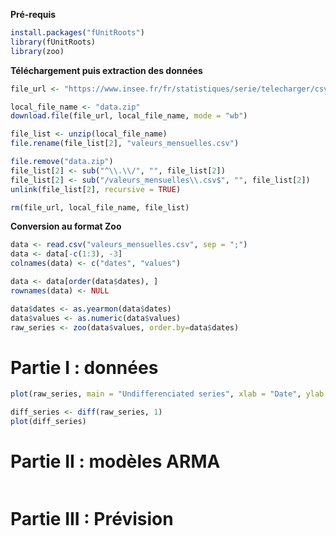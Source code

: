 **Pré-requis**

```r
install.packages("fUnitRoots")
library(fUnitRoots)
library(zoo)
```

**Téléchargement puis extraction des données**

```r
file_url <- "https://www.insee.fr/fr/statistiques/serie/telecharger/csv/010767819?ordre=antechronologique&transposition=donneescolonne&periodeDebut=1&anneeDebut=1990&periodeFin=1&anneeFin=2024&revision=sansrevisions"

local_file_name <- "data.zip"
download.file(file_url, local_file_name, mode = "wb")

file_list <- unzip(local_file_name)
file.rename(file_list[2], "valeurs_mensuelles.csv")

file.remove("data.zip")
file_list[2] <- sub("^\\.\\/", "", file_list[2])
file_list[2] <- sub("/valeurs_mensuelles\\.csv$", "", file_list[2]) 
unlink(file_list[2], recursive = TRUE)

rm(file_url, local_file_name, file_list)
```

**Conversion au format Zoo**

```r
data <- read.csv("valeurs_mensuelles.csv", sep = ";")
data <- data[-c(1:3), -3]
colnames(data) <- c("dates", "values")

data <- data[order(data$dates), ]
rownames(data) <- NULL

data$dates <- as.yearmon(data$dates)
data$values <- as.numeric(data$values)
raw_series <- zoo(data$values, order.by=data$dates)
```

# Partie I : données

```r
plot(raw_series, main = "Undifferenciated series", xlab = "Date", ylab = "Values")
```

```r
diff_series <- diff(raw_series, 1)
plot(diff_series)
```

# Partie II : modèles ARMA

```r

```

# Partie III : Prévision

```r

```
